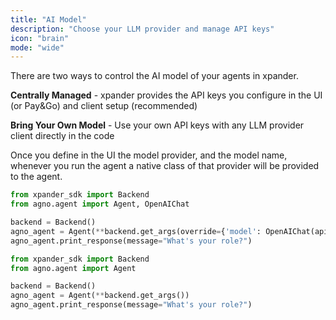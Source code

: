 ```yaml
---
title: "AI Model"
description: "Choose your LLM provider and manage API keys"
icon: "brain"
mode: "wide"
---
```


There are two ways to control the AI model of your agents in xpander.

**Centrally Managed** - xpander provides the API keys you configure in the UI (or Pay&Go) and client setup (recommended)

**Bring Your Own Model** - Use your own API keys with any LLM provider client directly in the code

Once you define in the UI the model provider, and the model name, whenever you run the agent a native class of that provider will be provided to the agent.

<CodeGroup>

```python Bring Your Own Model
from xpander_sdk import Backend
from agno.agent import Agent, OpenAIChat

backend = Backend()
agno_agent = Agent(**backend.get_args(override={'model': OpenAIChat(api_key='your-openai-key')}))
agno_agent.print_response(message="What's your role?")
```

```python Centrally Managed
from xpander_sdk import Backend
from agno.agent import Agent

backend = Backend()
agno_agent = Agent(**backend.get_args())
agno_agent.print_response(message="What's your role?")
```

</CodeGroup>
